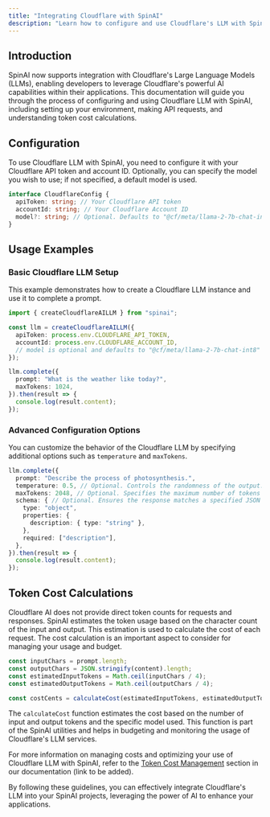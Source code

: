 ```yaml
---
title: "Integrating Cloudflare with SpinAI"
description: "Learn how to configure and use Cloudflare's LLM with SpinAI for advanced AI capabilities."
---
```


## Introduction

SpinAI now supports integration with Cloudflare's Large Language Models (LLMs), enabling developers to leverage Cloudflare's powerful AI capabilities within their applications. This documentation will guide you through the process of configuring and using Cloudflare LLM with SpinAI, including setting up your environment, making API requests, and understanding token cost calculations.

## Configuration

To use Cloudflare LLM with SpinAI, you need to configure it with your Cloudflare API token and account ID. Optionally, you can specify the model you wish to use; if not specified, a default model is used.

```typescript
interface CloudflareConfig {
  apiToken: string; // Your Cloudflare API token
  accountId: string; // Your Cloudflare Account ID
  model?: string; // Optional. Defaults to "@cf/meta/llama-2-7b-chat-int8"
}
```

## Usage Examples

### Basic Cloudflare LLM Setup

This example demonstrates how to create a Cloudflare LLM instance and use it to complete a prompt.

```typescript
import { createCloudflareAILLM } from "spinai";

const llm = createCloudflareAILLM({
  apiToken: process.env.CLOUDFLARE_API_TOKEN,
  accountId: process.env.CLOUDFLARE_ACCOUNT_ID,
  // model is optional and defaults to "@cf/meta/llama-2-7b-chat-int8"
});

llm.complete({
  prompt: "What is the weather like today?",
  maxTokens: 1024,
}).then(result => {
  console.log(result.content);
});
```

### Advanced Configuration Options

You can customize the behavior of the Cloudflare LLM by specifying additional options such as `temperature` and `maxTokens`.

```typescript
llm.complete({
  prompt: "Describe the process of photosynthesis.",
  temperature: 0.5, // Optional. Controls the randomness of the output.
  maxTokens: 2048, // Optional. Specifies the maximum number of tokens in the response.
  schema: { // Optional. Ensures the response matches a specified JSON schema.
    type: "object",
    properties: {
      description: { type: "string" },
    },
    required: ["description"],
  },
}).then(result => {
  console.log(result.content);
});
```

## Token Cost Calculations

Cloudflare AI does not provide direct token counts for requests and responses. SpinAI estimates the token usage based on the character count of the input and output. This estimation is used to calculate the cost of each request. The cost calculation is an important aspect to consider for managing your usage and budget.

```typescript
const inputChars = prompt.length;
const outputChars = JSON.stringify(content).length;
const estimatedInputTokens = Math.ceil(inputChars / 4);
const estimatedOutputTokens = Math.ceil(outputChars / 4);

const costCents = calculateCost(estimatedInputTokens, estimatedOutputTokens, model);
```

The `calculateCost` function estimates the cost based on the number of input and output tokens and the specific model used. This function is part of the SpinAI utilities and helps in budgeting and monitoring the usage of Cloudflare's LLM services.

For more information on managing costs and optimizing your use of Cloudflare LLM with SpinAI, refer to the [Token Cost Management](#) section in our documentation (link to be added).

By following these guidelines, you can effectively integrate Cloudflare's LLM into your SpinAI projects, leveraging the power of AI to enhance your applications.